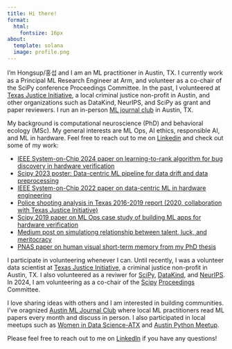 ```yaml
---
title: Hi there!
format:
  html:
    fontsize: 16px
about:
  template: solana
  image: profile.png
---
```


I'm Hongsup/홍섭 and I am an ML practitioner in Austin, TX. I currently work as a Principal ML Research Engineer at Arm, and volunteer as a co-chair of the SciPy conference Proceedings Committee. In the past, I volunteered at [Texas Justice Initiative](https://texasjusticeinitiative.org/), a local criminal justice non-profit in Austin, and other organizations such as DataKind, NeurIPS, and SciPy as grant and paper reviewers. I run an in-person [ML journal club](https://austinmljournalclub.github.io/) in Austin, TX.

My background is computational neuroscience (PhD) and behavioral ecology (MSc). My general interests are ML Ops, AI ethics, responsible AI, and ML in hardware. Feel free to reach out to me on [Linkedin](https://www.linkedin.com/in/hongsupshin/) and check out some of my work:

- [IEEE System-on-Chip 2024 paper on learning-to-rank algorithm for bug discovery in hardware verification](https://ieeexplore.ieee.org/document/10737744)
- [Scipy 2023 poster: Data-centric ML pipeline for data drift and data preprocessing](https://zenodo.org/record/8136049)
- [IEEE System-on-Chip 2022 paper on data-centric ML in hardware engineering](https://ieeexplore.ieee.org/document/9908095)
- [Police shooting analysis in Texas 2016-2019 report (2020, collaboration with Texas Justice Initiative)](https://texasjusticeinitiative.org/publications/officer-involved-shootings-in-texas)
- [Scipy 2019 paper on ML Ops case study of building ML apps for hardware verification](https://conference.scipy.org/proceedings/scipy2019/Hongsup_Shin.html)
- [Medium post on simulationg relationship between talent, luck, and meritocracy](https://medium.com/@hongsupshin/talent-luck-and-success-simulating-meritocracy-and-inequality-with-stochasticity-501e0c1b4969)
- [PNAS paper on human visual short-term memory from my PhD thesis](https://www.pnas.org/doi/abs/10.1073/pnas.1117465109)

I participate in volunteering whenever I can. Until recently, I was a volunteer data scientist at [Texas Justice Initiative](https://texasjusticeinitiative.org/), a criminal justice non-profit in Austin, TX. I also volunteered as a reviwer for [SciPy](https://conference.scipy.org/), [DataKind](https://www.datakind.org/), and [NeurIPS](https://neurips.cc/). In 2024, I am volunteering as a co-chair of the [Scipy](https://www.scipy2024.scipy.org/) [Proceedings](https://github.com/scipy-conference/scipy_proceedings) Committee.

I love sharing ideas with others and I am interested in building communities. I've oragnized [Austin ML Journal Club](https://austinmljournalclub.github.io/) where local ML practitioners read ML papers every month and discuss in person. I also participated in local meetups such as [Women in Data Science-ATX](https://www.meetup.com/Women-in-Data-Science-ATX/) and [Austin Python Meetup](https://www.meetup.com/austinpython/).

Please feel free to reach out to me on [LinkedIn](https://www.linkedin.com/in/hongsupshin/) if you have any questions!